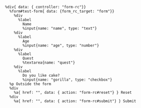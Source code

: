 ```haml
%div{ data: { controller: "form-rc"}}
  %form#test-form{ data: {form_rc_target: "form"}}
    %div
      %label
        Name
        %input{name: "name", type: "text"}
    %div
      %label
        Age
        %input{name: "age", type: "number"}
    %div
      %label
        Quest
        %textarea{name: "quest"}
    %div
      %label
        Do you like cake?
        %input{name: "gorilla", type: "checkbox"}
  %p Outside the form
  %div
    %a{ href: "", data: { action: "form-rc#reset"} } Reset
  %div
    %a{ href: "", data: { action: "form-rc#submit"} } Submit

```